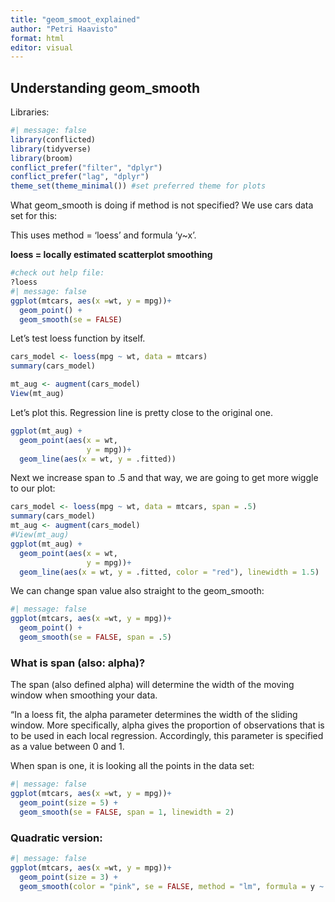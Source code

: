 ```yaml
---
title: "geom_smoot_explained"
author: "Petri Haavisto"
format: html
editor: visual
---
```


## Understanding geom_smooth

Libraries:

```r
#| message: false
library(conflicted)  
library(tidyverse)
library(broom)
conflict_prefer("filter", "dplyr")
conflict_prefer("lag", "dplyr")
theme_set(theme_minimal()) #set preferred theme for plots
```

What geom_smooth is doing if method is not specified? We use cars data set for this:

This uses method = 'loess' and formula 'y\~x'.

**loess = locally estimated scatterplot smoothing**

```r
#check out help file:
?loess
#| message: false
ggplot(mtcars, aes(x =wt, y = mpg))+
  geom_point() +
  geom_smooth(se = FALSE)
```

Let's test loess function by itself.

```r
cars_model <- loess(mpg ~ wt, data = mtcars)
summary(cars_model)
```

```r
mt_aug <- augment(cars_model)
View(mt_aug)
```

Let's plot this. Regression line is pretty close to the original one.

```r
ggplot(mt_aug) +
  geom_point(aes(x = wt,
                 y = mpg))+
  geom_line(aes(x = wt, y = .fitted))
```

Next we increase span to .5 and that way, we are going to get more wiggle to our plot:

```r
cars_model <- loess(mpg ~ wt, data = mtcars, span = .5)
summary(cars_model)
mt_aug <- augment(cars_model)
#View(mt_aug)
ggplot(mt_aug) +
  geom_point(aes(x = wt,
                 y = mpg))+
  geom_line(aes(x = wt, y = .fitted, color = "red"), linewidth = 1.5)
```

We can change span value also straight to the geom_smooth:

```r
#| message: false
ggplot(mtcars, aes(x =wt, y = mpg))+
  geom_point() +
  geom_smooth(se = FALSE, span = .5)
```

### What is span (also: alpha)?

The span (also defined alpha) will determine the width of the moving window when smoothing your data.

"In a loess fit, the alpha parameter determines the width of the sliding window. More specifically, alpha gives the proportion of observations that is to be used in each local regression. Accordingly, this parameter is specified as a value between 0 and 1.

When span is one, it is looking all the points in the data set:

```r
#| message: false
ggplot(mtcars, aes(x =wt, y = mpg))+
  geom_point(size = 5) +
  geom_smooth(se = FALSE, span = 1, linewidth = 2)
```

### Quadratic version:

```r
#| message: false
ggplot(mtcars, aes(x =wt, y = mpg))+
  geom_point(size = 3) +
  geom_smooth(color = "pink", se = FALSE, method = "lm", formula = y ~ poly(x, 2), linewidth = 2)
```
